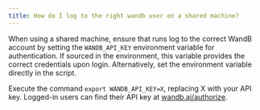 ```yaml
---
title: How do I log to the right wandb user on a shared machine?
---
```


When using a shared machine, ensure that runs log to the correct WandB account by setting the `WANDB_API_KEY` environment variable for authentication. If sourced in the environment, this variable provides the correct credentials upon login. Alternatively, set the environment variable directly in the script.

Execute the command `export WANDB_API_KEY=X`, replacing X with your API key. Logged-in users can find their API key at [wandb.ai/authorize](https://app.wandb.ai/authorize).
